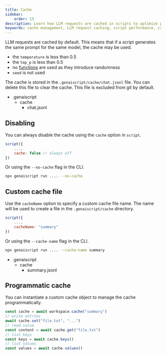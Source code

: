 ```yaml
---
title: Cache
sidebar:
    order: 15
description: Learn how LLM requests are cached in scripts to optimize performance and how to manage cache settings.
keywords: cache management, LLM request caching, script performance, cache file customization, cache disabling
---
```



LLM requests are cached by default. This means that if a script generates the same prompt for the same model, the cache may be used.

-   the `temperature` is less than 0.5
-   the `top_p` is less than 0.5
-   no [functions](./functions.md) are used as they introduce randomness
-   `seed` is not used

The cache is stored in the `.genaiscript/cache/chat.jsonl` file. You can delete this file to clear the cache.
This file is excluded from git by default.

<FileTree>

-   .genaiscript
    -   cache
        -   chat.jsonl

</FileTree>

## Disabling

You can always disable the cache using the `cache` option in `script`.

```js
script({
    ...,
    cache: false // always off
})
```

Or using the `--no-cache` flag in the CLI.

```sh
npx genaiscript run .... --no-cache
```

## Custom cache file

Use the `cacheName` option to specify a custom cache file name.
The name will be used to create a file in the `.genaiscript/cache` directory.

```js
script({
    ...,
    cacheName: "summary"
})
```

Or using the `--cache-name` flag in the CLI.

```sh
npx genaiscript run .... --cache-name summary
```

<FileTree>

-   .genaiscript
    -   cache
        -   summary.jsonl

</FileTree>

## Programmatic cache

You can instantiate a custom cache object to manage the cache programmatically.

```js
const cache = await workspace.cache("summary")
// write entries
await cache.set("file.txt", "...")
// read value
const content = await cache.get("file.txt")
// list keys
const keys = await cache.keys()
// list values
const values = await cache.values()
```
